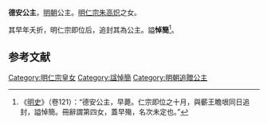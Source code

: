 {{東亞女性歷史人物
| 名稱=德安公主
| 身份=[[明朝|明朝]]公主
| 畫像=
| 說明=
| 姓=朱
| 名=
| 封爵=[[公主|公主]]
| 位號=
| 封號=德安公主
| 出生年=
| 逝世年=
| 諡號=悼簡
| 墳墓=
| 父親=[[明仁宗|明仁宗]]
| 同胞兄弟=
| 母親=
|}}


'''德安公主'''，[[明朝|明朝]]公主。[[明仁宗|明仁宗]][[朱高炽|朱高炽]]之女。

其早年夭折，明仁宗即位后，追封其為公主。謚'''悼簡'''<ref>《[[明史|明史]]》（卷121）：“德安公主，早薨。仁宗即位之十月，與蘄王瞻垠同日追封，謚悼簡。冊辭謂第四女，蓋早殤，名次未定也。”</ref>。

==参考文献==
<div class="references-small">
<references></references>
</div>

{{明朝人物小作品}}
[[Category:明仁宗皇女|Category:明仁宗皇女]]
[[Category:諡悼簡|Category:諡悼簡]]
[[Category:明朝追贈公主|Category:明朝追贈公主]]